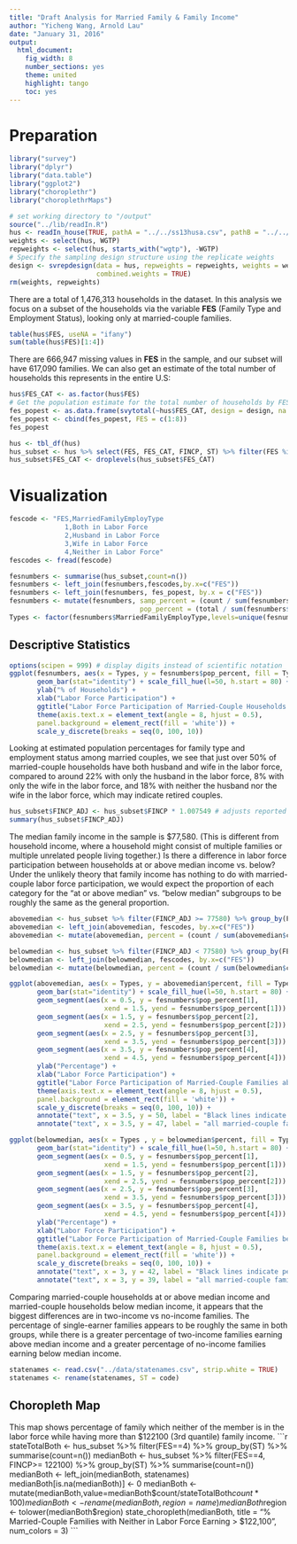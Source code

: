 ```yaml
---
title: "Draft Analysis for Married Family & Family Income"
author: "Yicheng Wang, Arnold Lau"
date: "January 31, 2016"
output:
  html_document:
    fig_width: 8
    number_sections: yes
    theme: united
    highlight: tango
    toc: yes
---
```


# Preparation
```r
library("survey")
library("dplyr")
library("data.table")
library("ggplot2")
library("choroplethr")
library("choroplethrMaps")
```

```r
# set working directory to "/output"
source("../lib/readIn.R")
hus <- readIn_house(TRUE, pathA = "../../ss13husa.csv", pathB = "../../ss13husb.csv", save = FALSE)
weights <- select(hus, WGTP)
repweights <- select(hus, starts_with("wgtp"), -WGTP)
# Specify the sampling design structure using the replicate weights
design <- svrepdesign(data = hus, repweights = repweights, weights = weights, type = "BRR", 
                      combined.weights = TRUE)
rm(weights, repweights)
```

There are a total of 1,476,313 households in the dataset. In this analysis we focus on a subset of the households via the variable __FES__ (Family Type and Employment Status), looking only at married-couple families.  

```r
table(hus$FES, useNA = "ifany")
sum(table(hus$FES)[1:4])
```

There are 666,947 missing values in __FES__ in the sample, and our subset will have 617,090 families. We can also get an estimate of the total number of households this represents in the entire U.S:

```r
hus$FES_CAT <- as.factor(hus$FES)
# Get the population estimate for the total number of households by FES
fes_popest <- as.data.frame(svytotal(~hus$FES_CAT, design = design, na.rm = TRUE))
fes_popest <- cbind(fes_popest, FES = c(1:8))
fes_popest
```

```r
hus <- tbl_df(hus)
hus_subset <- hus %>% select(FES, FES_CAT, FINCP, ST) %>% filter(FES %in% c(1:4)) %>% group_by(FES)
hus_subset$FES_CAT <- droplevels(hus_subset$FES_CAT)
```

# Visualization
```r
fescode <- "FES,MarriedFamilyEmployType
              1,Both in Labor Force
              2,Husband in Labor Force
              3,Wife in Labor Force
              4,Neither in Labor Force"
fescodes <- fread(fescode)

fesnumbers <- summarise(hus_subset,count=n())
fesnumbers <- left_join(fesnumbers,fescodes,by.x=c("FES"))
fesnumbers <- left_join(fesnumbers, fes_popest, by.x = c("FES"))
fesnumbers <- mutate(fesnumbers, samp_percent = (count / sum(fesnumbers$count)) * 100, 
                                 pop_percent = (total / sum(fesnumbers$total)) * 100)
Types <- factor(fesnumbers$MarriedFamilyEmployType,levels=unique(fesnumbers$MarriedFamilyEmployType))
```

## Descriptive Statistics

```r
options(scipen = 999) # display digits instead of scientific notation
ggplot(fesnumbers, aes(x = Types, y = fesnumbers$pop_percent, fill = Types)) +                        
       geom_bar(stat="identity") + scale_fill_hue(l=50, h.start = 80) +
       ylab("% of Households") + 
       xlab("Labor Force Participation") + 
       ggtitle("Labor Force Participation of Married-Couple Households in the US") +
       theme(axis.text.x = element_text(angle = 8, hjust = 0.5),
       panel.background = element_rect(fill = 'white')) +
       scale_y_discrete(breaks = seq(0, 100, 10))
```

Looking at estimated population percentages for family type and employment status among married couples, we see that just over 50% of married-couple households have both husband and wife in the labor force, compared to around 22% with only the husband in the labor force, 8% with only the wife in the labor force, and 18% with neither the husband nor the wife in the labor force, which may indicate retired couples.  

```r
hus_subset$FINCP_ADJ <- hus_subset$FINCP * 1.007549 # adjusts reported income to 2013 dollars
summary(hus_subset$FINCP_ADJ)
```

The median family income in the sample is $77,580. (This is different from household income, where a household might consist of multiple families or multiple unrelated people living together.) Is there a difference in labor force participation between households at or above median income vs. below? Under the unlikely theory that family income has nothing to do with married-couple labor force participation, we would expect the proportion of each category for the "at or above median" vs. "below median" subgroups to be roughly the same as the general proportion.  

```r
abovemedian <- hus_subset %>% filter(FINCP_ADJ >= 77580) %>% group_by(FES) %>% summarise(count = n())
abovemedian <- left_join(abovemedian, fescodes, by.x=c("FES"))
abovemedian <- mutate(abovemedian, percent = (count / sum(abovemedian$count)) * 100)

belowmedian <- hus_subset %>% filter(FINCP_ADJ < 77580) %>% group_by(FES) %>% summarise(count = n())
belowmedian <- left_join(belowmedian, fescodes, by.x=c("FES"))
belowmedian <- mutate(belowmedian, percent = (count / sum(belowmedian$count)) * 100)
```

```r
ggplot(abovemedian, aes(x = Types, y = abovemedian$percent, fill = Types)) +                        
       geom_bar(stat="identity") + scale_fill_hue(l=50, h.start = 80) +
       geom_segment(aes(x = 0.5, y = fesnumbers$pop_percent[1], 
                        xend = 1.5, yend = fesnumbers$pop_percent[1])) +
       geom_segment(aes(x = 1.5, y = fesnumbers$pop_percent[2], 
                        xend = 2.5, yend = fesnumbers$pop_percent[2])) +
       geom_segment(aes(x = 2.5, y = fesnumbers$pop_percent[3], 
                        xend = 3.5, yend = fesnumbers$pop_percent[3])) +
       geom_segment(aes(x = 3.5, y = fesnumbers$pop_percent[4], 
                        xend = 4.5, yend = fesnumbers$pop_percent[4])) +
       ylab("Percentage") + 
       xlab("Labor Force Participation") + 
       ggtitle("Labor Force Participation of Married-Couple Families above Median Income")+
       theme(axis.text.x = element_text(angle = 8, hjust = 0.5),
       panel.background = element_rect(fill = 'white')) +
       scale_y_discrete(breaks = seq(0, 100, 10)) +
       annotate("text", x = 3.5, y = 50, label = "Black lines indicate percentages over") +
       annotate("text", x = 3.5, y = 47, label = "all married-couple families")

ggplot(belowmedian, aes(x = Types , y = belowmedian$percent, fill = Types)) +                        
       geom_bar(stat="identity") + scale_fill_hue(l=50, h.start = 80) +
       geom_segment(aes(x = 0.5, y = fesnumbers$pop_percent[1], 
                        xend = 1.5, yend = fesnumbers$pop_percent[1])) +
       geom_segment(aes(x = 1.5, y = fesnumbers$pop_percent[2], 
                        xend = 2.5, yend = fesnumbers$pop_percent[2])) +
       geom_segment(aes(x = 2.5, y = fesnumbers$pop_percent[3], 
                        xend = 3.5, yend = fesnumbers$pop_percent[3])) +
       geom_segment(aes(x = 3.5, y = fesnumbers$pop_percent[4], 
                        xend = 4.5, yend = fesnumbers$pop_percent[4])) +
       ylab("Percentage") + 
       xlab("Labor Force Participation") + 
       ggtitle("Labor Force Participation of Married-Couple Families below Median Income")+
       theme(axis.text.x = element_text(angle = 8, hjust = 0.5),
       panel.background = element_rect(fill = 'white')) +
       scale_y_discrete(breaks = seq(0, 100, 10)) +
       annotate("text", x = 3, y = 42, label = "Black lines indicate percentages over") +
       annotate("text", x = 3, y = 39, label = "all married-couple families")
```

Comparing married-couple households at or above median income and married-couple households below median income, it appears that the biggest differences are in two-income vs no-income families. The percentage of single-earner families appears to be roughly the same in both groups, while there is a greater percentage of two-income families earning above median income and a greater percentage of no-income families earning below median income.  

```r
statenames <- read.csv("../data/statenames.csv", strip.white = TRUE)
statenames <- rename(statenames, ST = code)
```

## Choropleth Map  
This map shows percentage of family which neither of the member is in the labor force while having more than $122100 (3rd quantile) family income. 
```r
stateTotalBoth <- hus_subset %>% filter(FES==4) %>% group_by(ST) %>% summarise(count=n())
medianBoth <- hus_subset %>% filter(FES==4, FINCP>= 122100)	%>% group_by(ST) %>%	summarise(count=n())
medianBoth <- left_join(medianBoth, statenames)
medianBoth[is.na(medianBoth)] <- 0
medianBoth <- mutate(medianBoth,value=medianBoth$count/stateTotalBoth$count*100)
medianBoth <- rename(medianBoth, region = name)
medianBoth$region <- tolower(medianBoth$region)
state_choropleth(medianBoth,
         title = "% Married-Couple Families with Neither in Labor Force Earning > $122,100", 
         num_colors = 3)
```




